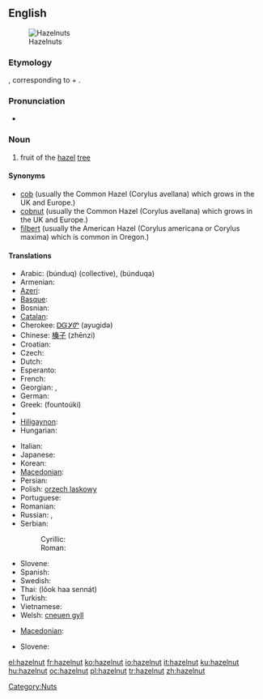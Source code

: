 ==English==
[[Image:Hazelnuts.jpg|thumb|Hazelnuts]]

===Etymology===
{{etyl|ang}} {{term|hæselhnutu}}, corresponding to {{term|hazel}} + {{term|nut}}.

===Pronunciation===
* {{audio|en-us-hazelnut.ogg|Audio (US)}}

===Noun===
{{en-noun}}

# fruit of the [[hazel]] [[tree]]

====Synonyms====
* [[cob]]  (usually the Common Hazel (Corylus avellana) which grows in the UK and Europe.)
* [[cobnut]]  (usually the Common Hazel (Corylus avellana) which grows in the UK and Europe.)
* [[filbert]]  (usually the American Hazel (Corylus americana or Corylus maxima) which is common in Oregon.)

====Translations====
{{trans-top|fruit}}
* Arabic: {{Arab|[[بندق|بُنْدُق]]}} (búnduq) {{m}} (collective), {{Arab|[[بندقة|بُنْدُقَة]]}} (búnduqa) {{f}}
* Armenian: {{t-|hy|պնդուկ|tr=pnduk|xs=Armenian}}
* [[Azeri]]: {{t|az|fındıq}}
* [[Basque]]: {{t-|eu|hur|xs=Basque}}
* Bosnian: {{t-|bs|lješnik|m}}
* [[Catalan]]: {{t-|ca|avellana|f}}
* Cherokee: [[ᎠᏳᎩᏛ]] (ayugidǝ)
* Chinese: [[榛子]] (zhēnzi)
* Croatian: {{t|hr|lješnjak|m}}
* Czech: {{t-|cs|lískový ořech|m}}
* Dutch: {{t+|nl|hazelnoot|f}}
* Esperanto: {{t-|eo|avelo|xs=Esperanto}}
* French: {{t+|fr|noisette|f}}
* Georgian: {{t-|ka|კაკალი|tr=kakali|sc=Geor|xs=Georgian}}, {{t-|ka|ნიგოზი|tr=nigozi|sc=Geor|xs=Georgian}}
* German: {{t-|de|Haselnuss|f}}
* Greek: {{t+|el|φουντούκι|n}} (fountoúki)
* {{trreq|Hebrew}}
* [[Hiligaynon]]: {{tø|hil|abelyana|alt=abelyána}}
* Hungarian: {{t+|hu|mogyoró}}
{{trans-mid}}
* Italian: {{t+|it|nocciola|f}}
* Japanese: {{t|ja|ハシバミ|tr=hashibami}}
* Korean: {{t|ko|개암나무|tr=gaeamnamu}}
* [[Macedonian]]: {{t-|mk|лешник|m|tr=léšnik|xs=Macedonian}}
* Persian: {{t-|fa|فندق|xs=Persian}}
* Polish: [[orzech laskowy]] {{m}}
* Portuguese: {{t+|pt|avelã|f}}
* Romanian: {{t+|ro|alun}}
* Russian: {{t|ru|лесной орех|m|tr=lesnój oréx}}, {{t|ru|фундук|m|tr=fundúk}}
* Serbian:
*: Cyrillic: {{t-|sr|лешник|m|sc=Cyrl}}
*: Roman: {{t-|sr|lešnik|m}}
* Slovene: {{t+|sl|lešnik|m}}
* Spanish: {{t+|es|avellana|f}}
* Swedish: {{t+|sv|hasselnöt|c}}
* Thai: {{Thai|[[ลูกฮาเซลนัท]]}} (lôok haa sennát)
* Turkish: {{t+|tr|fındık}}
* Vietnamese: {{t|vi|hạt phỉ|xs=Vietnamese}}
* Welsh: [[cneuen gyll]] {{f}}
{{trans-bottom}}

{{trans-top|shrub}}
* [[Macedonian]]: {{t-|mk|лешник|m|tr=léšnik|xs=Macedonian}}
{{trans-mid}}
* Slovene: {{t+|sl|leska|f}}
{{trans-bottom}}

[[Category:Nuts]]

[[el:hazelnut]]
[[fr:hazelnut]]
[[ko:hazelnut]]
[[io:hazelnut]]
[[it:hazelnut]]
[[ku:hazelnut]]
[[hu:hazelnut]]
[[oc:hazelnut]]
[[pl:hazelnut]]
[[tr:hazelnut]]
[[zh:hazelnut]]